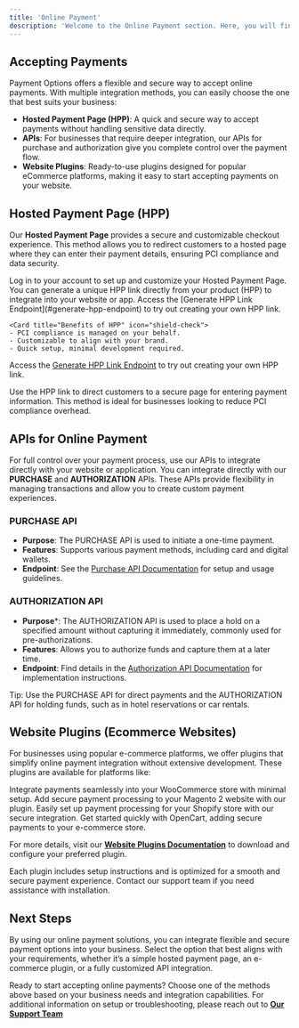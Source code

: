 ```yaml
---
title: 'Online Payment'
description: 'Welcome to the Online Payment section. Here, you will find guidance on accepting payments through various channels, from Hosted Payment Pages to APIs and website plugins. This section provides a comprehensive overview of our online payment solutions to help you get started.'
---
```


## **Accepting Payments**

Payment Options offers a flexible and secure way to accept online payments. With multiple integration methods, you can easily choose the one that best suits your business:

- **Hosted Payment Page (HPP)**: A quick and secure way to accept payments without handling sensitive data directly.
- **APIs**: For businesses that require deeper integration, our APIs for purchase and authorization give you complete control over the payment flow.
- **Website Plugins**: Ready-to-use plugins designed for popular eCommerce platforms, making it easy to start accepting payments on your website.

## **Hosted Payment Page (HPP)**

Our **Hosted Payment Page** provides a secure and customizable checkout experience. This method allows you to redirect customers to a hosted page where they can enter their payment details, ensuring PCI compliance and data security.

<CardGroup>
  <Card title="Getting Started with HPP" icon="rocket">
    Log in to your account to set up and customize your Hosted Payment Page. You can generate a unique HPP link directly from your product (HPP) to integrate into your website or app. 
    Access the [Generate HPP Link Endpoint](#generate-hpp-endpoint) to try out creating your own HPP link.
  </Card>

    <Card title="Benefits of HPP" icon="shield-check">
    - PCI compliance is managed on your behalf.
    - Customizable to align with your brand.
    - Quick setup, minimal development required.
  </Card>
</CardGroup>

Access the [Generate HPP Link Endpoint](/api-reference/endpoint/generatehpp) to try out creating your own HPP link.

<Note> Use the HPP link to direct customers to a secure page for entering payment information. This method is ideal for businesses looking to reduce PCI compliance overhead.</Note>


## **APIs for Online Payment**

For full control over your payment process, use our APIs to integrate directly with your website or application. You can integrate directly with our **PURCHASE** and **AUTHORIZATION** APIs. These APIs provide flexibility in managing transactions and allow you to create custom payment experiences.


### **PURCHASE API**

- **Purpose**: The PURCHASE API is used to initiate a one-time payment.
- **Features**: Supports various payment methods, including card and digital wallets.
- **Endpoint**: See the [Purchase API Documentation](#) for setup and usage guidelines.


  
### **AUTHORIZATION API** ###

- **Purpose***: The AUTHORIZATION API is used to place a hold on a specified amount without capturing it immediately, commonly used for pre-authorizations.
- **Features**: Allows you to authorize funds and capture them at a later time.
- **Endpoint**: Find details in the [Authorization API Documentation](#) for implementation instructions.



<Tip>Tip: Use the PURCHASE API for direct payments and the AUTHORIZATION API for holding funds, such as in hotel reservations or car rentals.</Tip>

## **Website Plugins (Ecommerce Websites)**

For businesses using popular e-commerce platforms, we offer plugins that simplify online payment integration without extensive development. These plugins are available for platforms like:

<CardGroup cols={2}>
  <Card title="WooCommerce" icon="puzzle-piece-simple">
    Integrate payments seamlessly into your WooCommerce store with minimal setup.
  </Card>
  <Card title="Magento 2" icon="puzzle-piece-simple">
    Add secure payment processing to your Magento 2 website with our plugin.
  </Card>
  <Card title="Shopify" icon="puzzle-piece-simple">
    Easily set up payment processing for your Shopify store with our secure integration.
  </Card>
  <Card title="OpenCart" icon="puzzle-piece-simple">
    Get started quickly with OpenCart, adding secure payments to your e-commerce store.
  </Card>
</CardGroup>

For more details, visit our **[Website Plugins Documentation](.support/websiteplugins)** to download and configure your preferred plugin.

<Note>Each plugin includes setup instructions and is optimized for a smooth and secure payment experience. Contact our support team if you need assistance with installation.</Note>

## **Next Steps**

By using our online payment solutions, you can integrate flexible and secure payment options into your business. Select the option that best aligns with your requirements, whether it’s a simple hosted payment page, an e-commerce plugin, or a fully customized API integration.

Ready to start accepting online payments? Choose one of the methods above based on your business needs and integration capabilities. For additional information on setup or troubleshooting, please reach out to **[Our Support Team](/support/contact)**